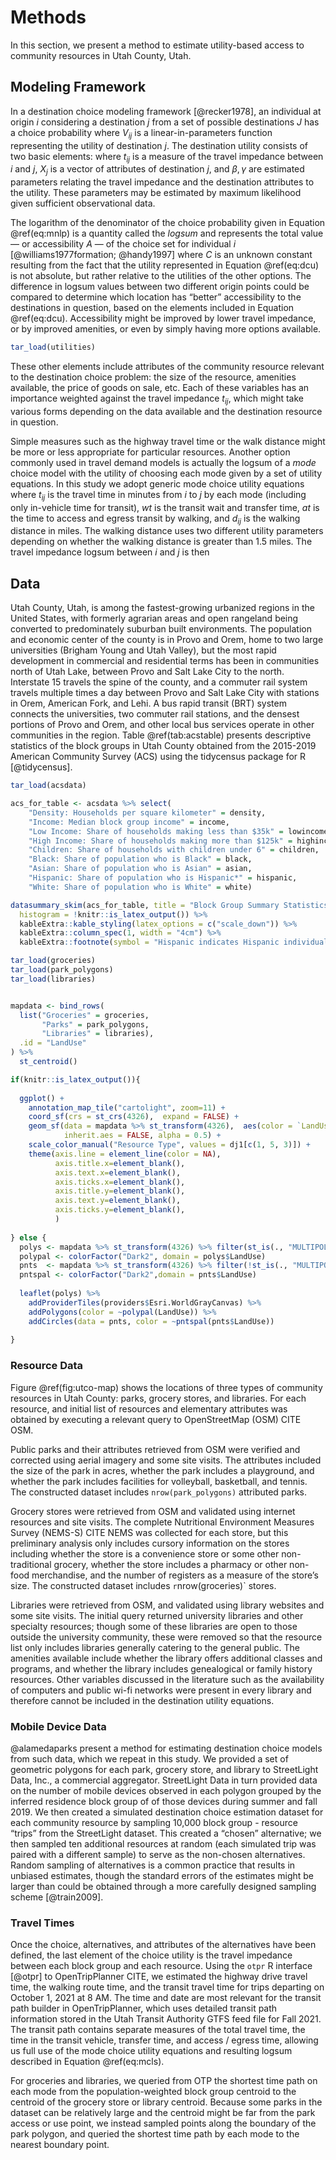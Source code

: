 # Methods
In this section, we present a method to estimate utility-based access to 
community resources in Utah County, Utah. 

## Modeling Framework {#framework}

In a destination choice modeling framework [@recker1978], an individual
at origin $i$ considering a destination $j$ from a set of possible destinations
$J$ has a choice probability
\begin{equation}
P_{ij} = \frac{e^{V_{ij}}}{\sum_{j' \in J} e^{V_{ij'}}}
  (\#eq:mnlp)
\end{equation}
where $V_{ij}$ is a linear-in-parameters function representing the utility of 
destination $j$. The destination utility consists of two basic elements:
\begin{equation}
 V_{ij} = \beta t_{ij} + X_j\gamma 
  (\#eq:dcu)
\end{equation}
where $t_{ij}$ is a measure of the travel impedance between $i$ and $j$, $X_j$
is a vector of attributes of destination $j$, and $\beta, \gamma$ are estimated 
parameters relating the travel impedance and the destination attributes to the 
utility.  These parameters may be estimated by maximum likelihood given sufficient
observational data.

The logarithm of the denominator of the choice probability given in Equation
\@ref(eq:mnlp) is a quantity called the *logsum* and represents the total 
value --- or accessibility $A$ --- of the choice set for individual $i$ 
[@williams1977formation; @handy1997]
\begin{equation}
 A_i = \log\left(\sum_{j' \in J} e^{V_{ij'}}\right) + C
  (\#eq:dclogsum)
\end{equation}
where $C$ is an unknown constant resulting from the fact that the utility 
represented in Equation \@ref(eq:dcu) is not absolute, but rather relative to 
the utilities of the other options.  The difference in logsum values between two 
different origin points could be compared to determine which location has "better" 
accessibility to the destinations in question, based on the elements included 
in Equation \@ref(eq:dcu). Accessibility might be improved by lower travel 
impedance, or by improved amenities, or even by simply having more options available.

```r
tar_load(utilities)
```

These other elements include attributes of the community resource relevant to 
the destination choice problem: the size of the resource, amenities available,
the price of goods on sale, etc. Each of these variables has an 
importance weighted against the travel impedance $t_{ij}$, which might take
various forms depending on the data available and the destination resource in
question. 

Simple measures such as the highway travel time or the walk distance
might be more or less appropriate for particular resources. Another option 
commonly used in travel demand models is actually the logsum of a *mode*
choice model with the utility of choosing each mode  given by a set of utility
equations. In this study we adopt generic mode choice utility equations 
\begin{align*}
  V_{ij\mathrm{auto}} &= `r utilities$CAR$ivtt`* (t_{ij\mathrm{auto}})\\
  V_{ij\mathrm{transit}} &= `r utilities$TRANSIT$constant` `r utilities$TRANSIT$ivtt`* (t_{ij\mathrm{transit}}) 
    `r utilities$TRANSIT$wait`* (wt_{ij}) `r utilities$TRANSIT$access`*(at_{ij})\\
  V_{ij\mathrm{walk}} &= `r utilities$WALK$constant` `r utilities$WALK$ivtt`* (t_{ij\mathrm{walk}}) 
    `r utilities$WALK$short_distance`* (d_{ij} | d_{ij} < 1.5)  
    `r utilities$WALK$long_distance`* (d_{ij} | d_{ij} \geq 1.5) 
\end{align*}  
where $t_{ij}$ is the travel time in minutes from $i$ to $j$ by each mode
(including only in-vehicle time for transit), $wt$ is the transit wait and 
transfer time, $at$ is the time to access and egress transit by walking, and $d_{ij}$
is the walking distance in miles. The walking distance uses two different
utility parameters depending on whether the walking distance is greater than 1.5
miles. The travel impedance logsum between $i$ and $j$ is then 
\begin{equation}
MCLS_{ij} = \log\left(\exp(V_{ij\mathrm{auto}}) + \exp(V_{ij\mathrm{transit}}) + \exp(V_{ij\mathrm{walk}}) \right)
  (\#eq:mcls)
\end{equation}



## Data 
Utah County, Utah, is among the fastest-growing urbanized regions in the United
States, with formerly agrarian areas and open rangeland being converted to
predominately suburban built environments. The population and economic center of 
the county is in Provo and Orem, home to two large universities (Brigham Young 
and Utah Valley), but the most rapid development in commercial and residential 
terms has been in communities north of Utah Lake, between Provo and Salt Lake
City to the north. Interstate 15 travels the spine of the county, and a commuter 
rail system travels multiple times a day between Provo and Salt Lake City with 
stations in Orem, American Fork, and Lehi. A bus rapid transit (BRT) system connects
the universities, two commuter rail stations, and the densest portions of Provo 
and Orem, and other local bus services operate in other communities in the region. 
Table \@ref(tab:acstable) presents descriptive statistics of
the block groups in Utah County obtained from the 2015-2019 American Community
Survey (ACS) using the tidycensus package for R [@tidycensus].

```r
tar_load(acsdata)

acs_for_table <- acsdata %>% select(
    "Density: Households per square kilometer" = density,
    "Income: Median block group income" = income,
    "Low Income: Share of households making less than $35k" = lowincome,
    "High Income: Share of households making more than $125k" = highincome,
    "Children: Share of households with children under 6" = children,
    "Black: Share of population who is Black" = black,
    "Asian: Share of population who is Asian" = asian,
    "Hispanic: Share of population who is Hispanic*" = hispanic,
    "White: Share of population who is White" = white)

datasummary_skim(acs_for_table, title = "Block Group Summary Statistics",
  histogram = !knitr::is_latex_output()) %>%
  kableExtra::kable_styling(latex_options = c("scale_down")) %>%
  kableExtra::column_spec(1, width = "4cm") %>%
  kableExtra::footnote(symbol = "Hispanic indicates Hispanic individuals of all races; non-Hispanic individuals report a single race alone.") 
```

```r
tar_load(groceries)
tar_load(park_polygons)
tar_load(libraries)


mapdata <- bind_rows(
  list("Groceries" = groceries,
       "Parks" = park_polygons,
       "Libraries" = libraries),
  .id = "LandUse"
) %>%
  st_centroid()

if(knitr::is_latex_output()){
  
  ggplot() + 
    annotation_map_tile("cartolight", zoom=11) + 
    coord_sf(crs = st_crs(4326),  expand = FALSE) + 
    geom_sf(data = mapdata %>% st_transform(4326),  aes(color = `LandUse`),
            inherit.aes = FALSE, alpha = 0.5) +
    scale_color_manual("Resource Type", values = dj1[c(1, 5, 3)]) +
    theme(axis.line = element_line(color = NA),
          axis.title.x=element_blank(),
          axis.text.x=element_blank(),
          axis.ticks.x=element_blank(),
          axis.title.y=element_blank(),
          axis.text.y=element_blank(),
          axis.ticks.y=element_blank(),
          )
  
} else {
  polys <- mapdata %>% st_transform(4326) %>% filter(st_is(., "MULTIPOLYGON"))
  polypal <- colorFactor("Dark2", domain = polys$LandUse)
  pnts  <- mapdata %>% st_transform(4326) %>% filter(!st_is(., "MULTIPOINT"))
  pntspal <- colorFactor("Dark2",domain = pnts$LandUse)
                                                     
  leaflet(polys) %>%
    addProviderTiles(providers$Esri.WorldGrayCanvas) %>%
    addPolygons(color = ~polypal(LandUse)) %>%
    addCircles(data = pnts, color = ~pntspal(pnts$LandUse))
  
}

```

### Resource Data
Figure \@ref(fig:utco-map) shows the locations of three types of 
community resources in Utah County: parks, grocery stores, and libraries.
For each resource, and initial list of resources and elementary attributes was
obtained by executing a relevant query to OpenStreetMap (OSM) CITE OSM.

Public parks and their attributes retrieved from OSM were verified and 
corrected using aerial imagery and some site visits. The attributes included 
the size of the park in acres, whether the park includes a playground, and 
whether the park includes facilities for volleyball, basketball, and tennis.
The constructed dataset includes `nrow(park_polygons)` attributed parks.

Grocery stores were retrieved from OSM and validated using internet resources and
site visits. The complete Nutritional Environment Measures Survey (NEMS-S) CITE NEMS
was collected for each store, but this preliminary analysis only includes 
cursory information on the stores including whether the store is a convenience store
or some other non-traditional grocery, whether the store includes a pharmacy or 
other non-food merchandise, and the number of registers as a measure of the 
store's size. The constructed dataset includes `r `nrow(groceries)` stores.

Libraries were retrieved from OSM, and validated using library websites and 
some site visits. The initial query returned university libraries and other
specialty resources; though some of these libraries are open to those outside
the university community, these were removed so that the resource list only
includes libraries generally catering to the general public. The amenities 
available include whether the library offers additional classes and programs,
and whether the library includes genealogical or family history resources. 
Other variables discussed in the literature such as the availability of computers
and public wi-fi networks were present in every library and therefore cannot
be included in the destination utility equations.

### Mobile Device Data



@alamedaparks present a method for estimating destination choice models from 
such data, which we repeat in this study. We provided a set of geometric 
polygons for each park, grocery store, and library to StreetLight Data, Inc., a 
commercial aggregator. StreetLight Data in turn provided data on the number of
mobile devices observed in each polygon grouped by the inferred residence block
group of of those devices during summer and fall 2019.
We then created a simulated destination choice estimation dataset for each
community resource by sampling 10,000 block group - resource "trips" from the 
StreetLight dataset. This created a "chosen" alternative; we then sampled ten additional
resources at random (each simulated trip was paired with a different sample) to
serve as the non-chosen alternatives. Random sampling of alternatives is a 
common practice that results in unbiased estimates, though the standard errors
of the estimates might be larger than could be obtained through a more carefully
designed sampling scheme [@train2009].

### Travel Times

Once the choice, alternatives, and attributes of the alternatives have been 
defined, the last element of the choice utility is the travel impedance between 
each block group and each resource. Using the `otpr` R interface [@otpr] to 
OpenTripPlanner CITE, we estimated the highway drive travel time, the walking
route time, and the transit travel time for trips departing on October 1,
2021 at 8 AM. The time and date are most relevant for the transit path builder
in OpenTripPlanner, which uses detailed transit path information stored in the
Utah Transit Authority GTFS feed file for Fall 2021. The transit path contains
separate measures of the total travel time, the time in the transit vehicle,
transfer time, and access / egress time, allowing us full use of the 
mode choice utility equations and resulting logsum described in Equation \@ref(eq:mcls).

For groceries and libraries, we queried from OTP the shortest time path on each
mode from the population-weighted block group centroid to the centroid of the grocery
store or library centroid. Because some parks in the dataset can be relatively
large and the centroid might be far from the park access or use point, we instead
sampled points along the boundary of the park polygon, and queried the shortest
time path by each mode to the nearest boundary point.








